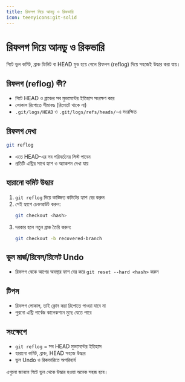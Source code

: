 ```yaml
---
title: রিফলগ দিয়ে আনডু ও রিকভারি
icon: teenyicons:git-solid
---
```


# রিফলগ দিয়ে আনডু ও রিকভারি

গিটে ভুল কমিট, ব্রাঞ্চ ডিলিট বা HEAD মুভ হয়ে গেলে রিফলগ (reflog) দিয়ে সহজেই উদ্ধার করা যায়।

## রিফলগ (reflog) কী?
- গিটে HEAD ও ব্রাঞ্চের সব মুভমেন্টের ইতিহাস সংরক্ষণ করে
- লোকাল রিপোতে সীমাবদ্ধ (রিমোটে থাকে না)
- `.git/logs/HEAD` ও `.git/logs/refs/heads/`-এ সংরক্ষিত

## রিফলগ দেখা
```sh
git reflog
```
- এতে HEAD-এর সব পরিবর্তনের লিস্ট পাবেন
- প্রতিটি এন্ট্রির সাথে হ্যাশ ও অ্যাকশন দেখা যায়

## হারানো কমিট উদ্ধার
1. `git reflog` দিয়ে কাঙ্ক্ষিত কমিটের হ্যাশ বের করুন
2. সেই হ্যাশে চেকআউট করুন:
   ```sh
   git checkout <hash>
   ```
3. দরকার হলে নতুন ব্রাঞ্চ তৈরি করুন:
   ```sh
   git checkout -b recovered-branch
   ```

## ভুল মার্জ/রিবেস/রিসেট Undo
- রিফলগ থেকে আগের অবস্থার হ্যাশ বের করে `git reset --hard <hash>` করুন

## টিপস
- রিফলগ লোকাল, তাই ক্লোন করা রিপোতে পাওয়া যাবে না
- পুরনো এন্ট্রি গার্বেজ কালেকশনে মুছে যেতে পারে

## সংক্ষেপে
- `git reflog` = সব HEAD মুভমেন্টের ইতিহাস
- হারানো কমিট, ব্রাঞ্চ, HEAD সহজে উদ্ধার
- ভুল Undo ও রিকভারিতে অপরিহার্য

এগুলো জানলে গিটে ভুল থেকে উদ্ধার হওয়া অনেক সহজ হবে।
